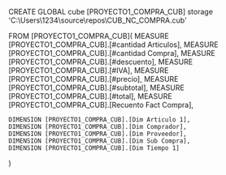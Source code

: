 CREATE GLOBAL cube [PROYECTO1_COMPRA_CUB]
storage 'C:\Users\1234\source\repos\CUB_NC_COMPRA.cub'

FROM [PROYECTO1_COMPRA_CUB](
	MEASURE [PROYECTO1_COMPRA_CUB].[#cantidad Articulos],
	MEASURE [PROYECTO1_COMPRA_CUB].[#cantidad Compra],
	MEASURE [PROYECTO1_COMPRA_CUB].[#descuento],
	MEASURE [PROYECTO1_COMPRA_CUB].[#IVA],
	MEASURE [PROYECTO1_COMPRA_CUB].[#precio],
	MEASURE [PROYECTO1_COMPRA_CUB].[#subtotal],
	MEASURE [PROYECTO1_COMPRA_CUB].[#total],
	MEASURE [PROYECTO1_COMPRA_CUB].[Recuento Fact Compra],

	DIMENSION [PROYECTO1_COMPRA_CUB].[Dim Articulo 1],
	DIMENSION [PROYECTO1_COMPRA_CUB].[Dim Comprador],
	DIMENSION [PROYECTO1_COMPRA_CUB].[Dim Proveedor],
	DIMENSION [PROYECTO1_COMPRA_CUB].[Dim Sub Compra],
	DIMENSION [PROYECTO1_COMPRA_CUB].[Dim Tiempo 1]

)